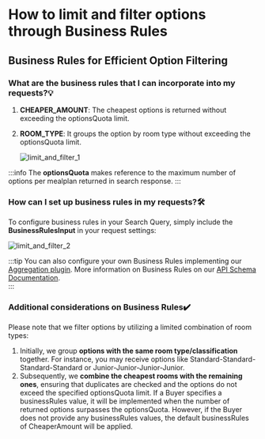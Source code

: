 ﻿---
sidebar_position: 3
---

# How to limit and filter options through Business Rules

## Business Rules for Efficient Option Filtering

### What are the business rules that I can incorporate into my requests?💡
1. **CHEAPER_AMOUNT**: The cheapest options is returned without exceeding the optionsQuota limit.
1. **ROOM_TYPE**: It groups the option by room type without exceeding the optionsQuota limit.

	![limit_and_filter_1](https://storage.travelgate.com/kbase/limit_and_filter_1.jpg)

:::info
The **optionsQuota** makes reference to the maximum number of options per mealplan returned in search response.
:::

### How can I set up business rules in my requests?🛠️
To configure business rules in your Search Query, simply include the **BusinessRulesInput** in your request settings:
 
![limit_and_filter_2](https://storage.travelgate.com/kbase/limit_and_filter_2.jpg)

:::tip 
You can also configure your own Business Rules implementing our [Aggregation plugin](https://docs.travelgatex.com/connectiontypesbuyers/hotel-x/plugins/aggregation/).  More information on Business Rules on our [API Schema Documentation](https://api.travelgatex.com/playground).  
:::

### Additional considerations on Business Rules✔️
Please note that we filter options by utilizing a limited combination of room types:

1. Initially, we group **options with the same room type/classification** together. For instance, you may receive options like Standard-Standard-Standard-Standard or Junior-Junior-Junior-Junior.
1. Subsequently, we **combine the cheapest rooms with the remaining ones**, ensuring that duplicates are checked and the options do not exceed the specified optionsQuota limit.
If a Buyer specifies a businessRules value, it will be implemented when the number of returned options surpasses the optionsQuota. However, if the Buyer does not provide any businessRules values, the default businessRules of CheaperAmount will be applied.

 

<TipContactCustomerCare/>
